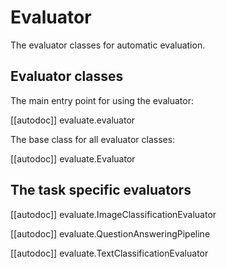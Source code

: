 # Evaluator

The evaluator classes for automatic evaluation.

## Evaluator classes

The main entry point for using the evaluator:

[[autodoc]] evaluate.evaluator

The base class for all evaluator classes:

[[autodoc]] evaluate.Evaluator

## The task specific evaluators

[[autodoc]] evaluate.ImageClassificationEvaluator

[[autodoc]] evaluate.QuestionAnsweringPipeline

[[autodoc]] evaluate.TextClassificationEvaluator
